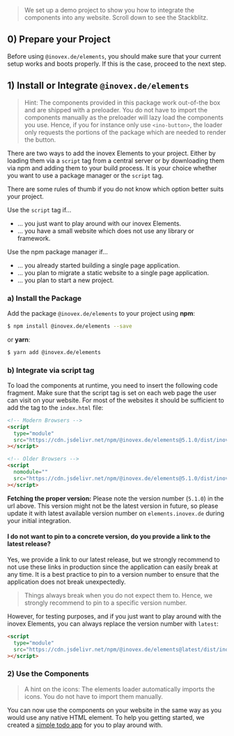 
<Meta title="Docs/Framework Integration/Javascript" />

> We set up a demo project to show you how to integrate the components into any website. Scroll down to see the Stackblitz.

## 0) Prepare your Project

Before using `@inovex.de/elements`, you should make sure that your current setup works and boots properly.
If this is the case, proceed to the next step.

## 1) Install or Integrate `@inovex.de/elements`

> Hint: The components provided in this package work out-of-the box and are shipped with a preloader. You do not have to import the components manually as the preloader will lazy load the components you use. Hence, if you for instance only use `<ino-button>`, the loader only requests the portions of the package which are needed to render the button.

There are two ways to add the inovex Elements to your project. Either by loading them via a `script` tag from a central server or by downloading them via npm and adding them to your build process. It is your choice whether you want to use a package manager or the `script` tag.

There are some rules of thumb if you do not know which option better suits your project.

Use the `script` tag if...

- ... you just want to play around with our inovex Elements.
- ... you have a small website which does not use any library or framework.

Use the npm package manager if...

- ... you already started building a single page application.
- ... you plan to migrate a static website to a single page application.
- ... you plan to start a new project.

### a) Install the Package

Add the package `@inovex.de/elements` to your project using **npm**:

```sh
$ npm install @inovex.de/elements --save
```

or **yarn**:

```sh
$ yarn add @inovex.de/elements
```

### b) Integrate via script tag

To load the components at runtime, you need to insert the following code fragment. Make sure that the script tag is set on each web page the user can visit on your website. For most of the websites it should be sufficient to add the tag to the `index.html` file:

```html
<!-- Modern Browsers -->
<script
  type="module"
  src="https://cdn.jsdelivr.net/npm/@inovex.de/elements@5.1.0/dist/inovex-elements/inovex-elements.esm.js"
></script>

<!-- Older Browsers -->
<script
  nomodule=""
  src="https://cdn.jsdelivr.net/npm/@inovex.de/elements@5.1.0/dist/inovex-elements/inovex-elements.js"
></script>
```

**Fetching the proper version:** Please note the version number (`5.1.0`) in the url above. This version might not be the latest version in future, so please update it with latest available version number on `elements.inovex.de` during your initial integration. 


#### I do not want to pin to a concrete version, do you provide a link to the latest release?

Yes, we provide a link to our latest release, but we strongly recommend to not use these links in production since the application can easily break at any time. It is a best practice to pin to a version number to ensure that the application does not break unexpectedly.

> Things always break when you do not expect them to. Hence, we strongly recommend to pin to a specific version number.

However, for testing purposes, and if you just want to play around with the inovex Elements, you can always replace the version number with `latest`:

```html
<script
  type="module"
  src="https://cdn.jsdelivr.net/npm/@inovex.de/elements@latest/dist/inovex-elements/inovex-elements.esm.js"
></script>
```

### 2) Use the Components

> A hint on the icons: The elements loader automatically imports the icons. You do not have to import
> them manually.

You can now use the components on your website in the same way as you would use any native HTML element. To help you getting started, we created a [simple todo app](https://stackblitz.com/edit/ino-elements-js-example?embed=1&file=index.js) for you to play around with.
